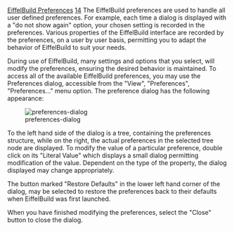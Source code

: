 [[Property:title|EiffelBuild Preferences]]
[[Property:weight|14]]
The EiffelBuild preferences are used to handle all user defined preferences. For example, each time a dialog is displayed with a "do not show again" option, your chosen setting is recorded in the preferences. Various properties of the EiffelBuild interface are recorded by the preferences, on a user by user basis, permitting you to adapt the behavior of EiffelBuild to suit your needs.

During use of EiffelBuild, many settings and options that you select, will modify the preferences, ensuring the desired behavior is maintained. To access all of the available EiffelBuild preferences, you may use the Preferences dialog, accessible from the "View", "Preferences", "Preferences..." menu option. The preference dialog has the following appearance:

[[Image:preferences-dialog]]  

To the left hand side of the dialog is a tree, containing the preferences structure, while on the right, the actual preferences in the selected tree node are displayed. To modify the value of a particular preference, double click on its "Literal Value" which displays a small dialog permitting modification of the value. Dependent on the type of the property, the dialog displayed may change appropriately.

The button marked "Restore Defaults" in the lower left hand corner of the dialog, may be selected to restore the preferences back to their defaults when EiffelBuild was first launched.

When you have finished modifying the preferences, select the "Close" button to close the dialog.

{{note| '''Note''': The preferences are saved automatically by EiffelBuild, even if the open project is not saved, the preferences are saved whenever a property changes. }}

{{seealso| '''See also''': <br/>
[[EiffelBuild: General interface description|General interface description]]  <br/>
[[EiffelBuild Reference|EiffelBuild reference]]  }}





